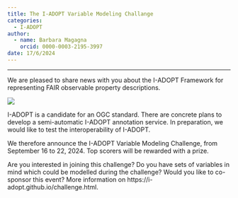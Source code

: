 ```yaml
---
title: The I-ADOPT Variable Modeling Challange
categories:
  - I-ADOPT
author: 
  - name: Barbara Magagna
    orcid: 0000-0003-2195-3997
date: 17/6/2024
---
```


------------------------------------------------------------------------


We are pleased to share news with you about the I-ADOPT Framework for representing FAIR observable property descriptions.

![](modeling.jpg)

I-ADOPT is a candidate for an OGC standard. There are concrete plans to develop a semi-automatic I-ADOPT annotation service. In preparation, we would like to test the interoperability of I-ADOPT.

We therefore announce the I-ADOPT Variable Modeling Challenge, from September 16 to 22, 2024. Top scorers will be rewarded with a prize.

Are you interested in joining this challenge? Do you have sets of variables in mind which could be modelled during the challenge? Would you like to co-sponsor this event? More information on https://i-adopt.github.io/challenge.html.
